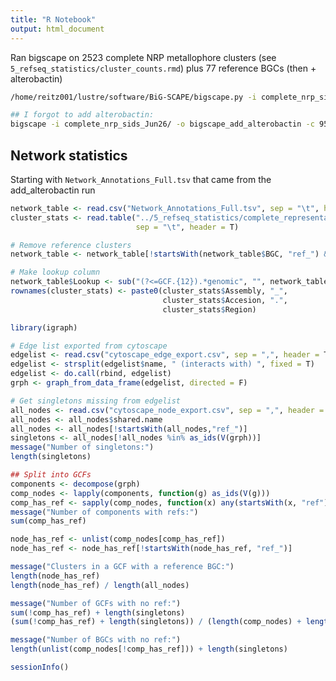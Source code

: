 ```yaml
---
title: "R Notebook"
output: html_document
---
```


Ran bigscape on 2523 complete NRP metallophore clusters (see `5_refseq_statistics/cluster_counts.rmd`) plus 77 reference BGCs (then + alterobactin)
```bash
/home/reitz001/lustre/software/BiG-SCAPE/bigscape.py -i complete_nrp_sids_Jun26/ -o bigscape_complete_nrp_sids_Jun26 -c 95 --no_classify --mix --cutoffs 0.3 0.4 0.5 --clans-off -v

## I forgot to add alterobactin:
bigscape -i complete_nrp_sids_Jun26/ -o bigscape_add_alterobactin -c 95 --no_classify --mix --cutoffs 0.3 0.4 0.5 --clans-off --query_bgc ../ref_sids/ref_alterobactin_AQHB01000035.1.region001.gbk
```


## Network statistics

Starting with `Network_Annotations_Full.tsv` that came from the add_alterobactin run

```r
network_table <- read.csv("Network_Annotations_Full.tsv", sep = "\t", header = T)
cluster_stats <- read.table("../5_refseq_statistics/complete_representatives.tsv",
                            sep = "\t", header = T)

# Remove reference clusters
network_table <- network_table[!startsWith(network_table$BGC, "ref_") & !startsWith(network_table$BGC, "BGC"), ]

# Make lookup column
network_table$Lookup <- sub("(?<=GCF.{12}).*genomic", "", network_table$BGC, perl = T)
rownames(cluster_stats) <- paste0(cluster_stats$Assembly, "_",
                                  cluster_stats$Accesion, ".",
                                  cluster_stats$Region)
```
```r
library(igraph)
```


```r
# Edge list exported from cytoscape
edgelist <- read.csv("cytoscape_edge_export.csv", sep = ",", header = T)
edgelist <- strsplit(edgelist$name, " (interacts with) ", fixed = T)
edgelist <- do.call(rbind, edgelist)
grph <- graph_from_data_frame(edgelist, directed = F)

# Get singletons missing from edgelist
all_nodes <- read.csv("cytoscape_node_export.csv", sep = ",", header = T)
all_nodes <- all_nodes$shared.name
all_nodes <- all_nodes[!startsWith(all_nodes,"ref_")]
singletons <- all_nodes[!all_nodes %in% as_ids(V(grph))]
message("Number of singletons:")
length(singletons)

## Split into GCFs
components <- decompose(grph)
comp_nodes <- lapply(components, function(g) as_ids(V(g)))
comp_has_ref <- sapply(comp_nodes, function(x) any(startsWith(x, "ref")))
message("Number of components with refs:")
sum(comp_has_ref)

node_has_ref <- unlist(comp_nodes[comp_has_ref])
node_has_ref <- node_has_ref[!startsWith(node_has_ref, "ref_")]

message("Clusters in a GCF with a reference BGC:")
length(node_has_ref)
length(node_has_ref) / length(all_nodes)

message("Number of GCFs with no ref:")
sum(!comp_has_ref) + length(singletons)
(sum(!comp_has_ref) + length(singletons)) / (length(comp_nodes) + length(singletons))

message("Number of BGCs with no ref:")
length(unlist(comp_nodes[!comp_has_ref])) + length(singletons)
```

```r
sessionInfo()
```